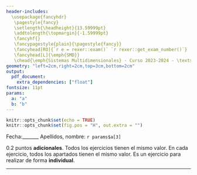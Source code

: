 ```yaml
---
header-includes:
  \usepackage{fancyhdr}
   \pagestyle{fancy}
   \setlength{\headheight}{13.59999pt}
   \addtolength{\topmargin}{-1.59999pt}
   \fancyhf{}
   \fancypagestyle{plain}{\pagestyle{fancy}}
   \fancyhead[RO]{`r e = rexer::exam()` `r rexer::get_exam_number()`}
   \fancyhead[L]{\emph{SMD}}
   \chead{\emph{Sistemas Multidimensionales} - Curso 2023-2024 - \textsc{Ejercicio de Evaluación Inicial}}
geometry: "left=2cm,right=2cm,top=3cm,bottom=2cm"
output:
  pdf_document:
    extra_dependencies: ["float"]
fontsize: 11pt
params:
  a: "a"
  b: "b"
---
```


```r
knitr::opts_chunk$set(echo = TRUE)
knitr::opts_chunk$set(fig.pos = "H", out.extra = "")
```



Fecha:_______ Apellidos, nombre: `r params$a[3]`

0.2 puntos **adicionales**. Todos los ejercicios tienen el mismo valor. En cada ejercicio, todos los apartados tienen el mismo valor. Es un ejercicio para realizar de forma **individual**.

---
